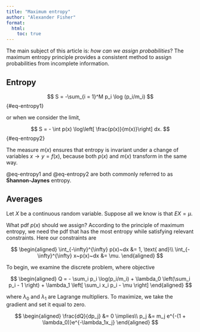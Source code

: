 ```yaml
---
title: "Maximum entropy"
author: "Alexander Fisher"
format:
  html:
    toc: true
---
```



The main subject of this article is: *how can we assign probabilities*? The maximum entropy principle provides a consistent method to assign probabilities from incomplete information.

## Entropy

$$
S = -\sum_{i = 1}^M p_i \log (p_i/m_i)
$$ {#eq-entropy1}

or when we consider the limit,

$$
S = - \int p(x) \log\left[ \frac{p(x)}{m(x)}\right] dx.
$$ {#eq-entropy2}

The measure $m(x)$ ensures that entropy is invariant under a change of variables $x \rightarrow y = f(x)$, because both $p(x)$ and $m(x)$ transform in the same way.

@eq-entropy1 and @eq-entropy2 are both commonly referred to as **Shannon-Jaynes** entropy.

## Averages

Let $X$ be a continuous random variable. Suppose all we know is that $E X = \mu$.

What pdf $p(x)$ should we assign? According to the principle of maximum entropy, we need the pdf that has the most entropy while satisfying relevant constraints. Here our constraints are

$$
\begin{aligned}
\int_{-\infty}^{\infty} p(x)~dx &= 1, \text{ and}\\
\int_{-\infty}^{\infty} x~p(x)~dx &= \mu.
\end{aligned}
$$

To begin, we examine the discrete problem, where objective

$$
\begin{aligned}
Q = - \sum_i p_i \log(p_i/m_i) + \lambda_0 \left(\sum_i p_i - 1 \right) + \lambda_1 \left[ 
\sum_i x_i p_i - \mu
\right]
\end{aligned}
$$

where $\lambda_0$ and $\lambda_1$ are Lagrange multipliers. To maximize, we take the gradient and set it equal to zero.

$$
\begin{aligned}
\frac{dQ}{dp_j} &= 0 \implies\\
p_j &= m_j e^{-(1 + \lambda_0)}e^{-\lambda_1x_j}
\end{aligned}
$$

